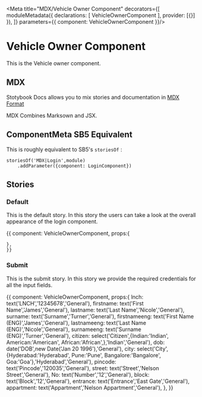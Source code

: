 
<Meta title="MDX/Vehicle Owner Component" decorators={[
    moduleMetadata({
        declarations: [
            VehicleOwnerComponent
        ],
        provider: [{}]
    }),
]} parameters={{
    component: VehicleOwnerComponent
}}/>

# Vehicle Owner Component 

This is the Vehicle owner component.

## MDX

Stotybook Docs allows you to mix stories and documentation in 
[MDX Format](https://mdxjs.com/)

MDX Combines Marksown and JSX.

## ComponentMeta SB5 Equivalent

This is roughly equivalent to SB5's `storiesOf` :

```
storiesOf('MDX|Login',module)
    .addParameter({component: LoginComponent})

```

## Stories

### Default

This is the default story. In this story the users can take a look at the overall
appearance of the login component.

<Preview>
  <Story name="Default">{{
    component: VehicleOwnerComponent,
    props:{
      
    },
    }}    
  </Story>
</Preview>

### Submit

This is the submit story. In this story we provide the required credentials for all
the input fields.

<Preview>
  <Story name="Submit">{{
    component: VehicleOwnerComponent,
    props:{
        lnch: text('LNCH','12345678','General'),
        firstname: text('First Name','James','General'),
        lastname: text('Last Name','Nicole','General'),
        surname: text('Surname','Turner','General'),
        firstnameeng: text('First Name (ENG)','James','General'),
        lastnameeng: text('Last Name (ENG)','Nicole','General'),
        surnameeng: text('Surname (ENG)','Turner','General'),
        citizen: select('Citizen',{Indian:'Indian',
                            American:'American',
                            African:'African',},'Indian','General'),
        dob: date('DOB',new Date('Jan 20 1996'),'General'),
        city: select('City',{Hyderabad:'Hyderabad',
                            Pune:'Pune',
                            Bangalore:'Bangalore',
                            Goa:'Goa'},'Hyderabad','General'),
        pincode: text('Pincode','120035','General'),
        street: text('Street','Nelson Street','General'),
        No: text('Number','12','General'),
        block: text('Block','12','General'),
        entrance: text('Entrance','East Gate','General'),
        appartment: text('Appartment','Nelson Appartment','General'),
    },
    }}    
  </Story>
</Preview>